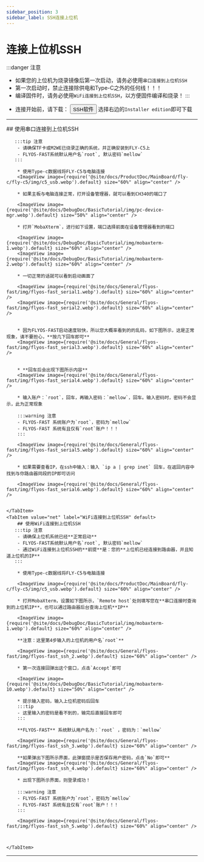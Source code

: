 ```yaml
---
sidebar_position: 3
sidebar_label: SSH连接上位机
---
```


# 连接上位机SSH

:::danger 注意
- 如果您的上位机为烧录镜像后第一次启动，请务必使用`串口连接到上位机SSH`
- 第一次启动时，禁止连接除供电和Type-C之外的任何线！！！
- 编译固件时，请务必使用`WiFi连接到上位机SSH`，以方便固件编译和烧录！
:::

* 连接开始前，请下载： <Button variant="contained" disableElevation component="a" rel="noopener" href="https://mobaxterm.mobatek.net/download-home-edition.html ">SSH软件</Button>    选择右边的`Installer edition`即可下载
---


<Tabs>
    <TabItem value="serial" label="串口连接到上位机SSH" default>
        ## 使用串口连接到上位机SSH

       :::tip 注意
        - 请确保TF卡或M2WE已烧录正确的系统，并正确安装到FLY-C5上
        - FLYOS-FAST系统默认用户名`root`, 默认密码`mellow`
       :::

        * 使用Type-c数据线将FLY-C5与电脑连接
        <ImageView image={require('@site/docs/ProductDoc/MainBoard/fly-c/fly-c5/img/c5_usb.webp').default} size="60%" align="center" />

        * 如果主板与电脑连接正常，打开设备管理器，就可以看到CH340的端口了

        <ImageView image={require('@site/docs/DebugDoc/BasicTutorial/img/pc-device-mgr.webp').default} size="50%" align="center" />

        * 打开`MobaXterm`，进行如下设置，端口选择前面在设备管理器看到的端口

        <ImageView image={require('@site/docs/DebugDoc/BasicTutorial/img/mobaxterm-1.webp').default} size="60%" align="center" />
        <ImageView image={require('@site/docs/DebugDoc/BasicTutorial/img/mobaxterm-2.webp').default} size="60%" align="center" />

        * 一切正常的话就可以看到启动画面了

        <ImageView image={require('@site/docs/General/flyos-fast/img/flyos-fast_serial1.webp').default} size="60%" align="center" />  
        <ImageView image={require('@site/docs/General/flyos-fast/img/flyos-fast_serial2.webp').default} size="60%" align="center" />


        * 因为FLYOS-FAST启动速度较快，所以您大概率看到的的乱码，如下图所示，这是正常现象，请不要担心，**按几下回车即可**
        <ImageView image={require('@site/docs/General/flyos-fast/img/flyos-fast_serial3.webp').default} size="60%" align="center" />


        * **回车后会出现下图所示内容**
        <ImageView image={require('@site/docs/General/flyos-fast/img/flyos-fast_serial4.webp').default} size="60%" align="center" />

        * 输入账户：`root`，回车，再输入密码：`mellow`，回车。输入密码时，密码不会显示，此为正常现象  

        :::warning 注意 
        - FLYOS-FAST 系统账户为`root`，密码为`mellow`
        - FLYOS-FAST 系统有且仅有`root`账户！！！
        :::

        <ImageView image={require('@site/docs/General/flyos-fast/img/flyos-fast_serial5.webp').default} size="60%" align="center" />

        * 如果需要查看IP，在ssh中输入：输入 `ip a | grep inet` 回车，在返回内容中找到与你路由器同段的IP即可访问

        <ImageView image={require('@site/docs/General/flyos-fast/img/flyos-fast_serial6.webp').default} size="60%" align="center" />


    </TabItem>
    <TabItem value="net" label="WiFi连接到上位机SSH" default>
        ## 使用WiFi连接到上位机SSH
       :::tip 注意
        - 请确保上位机系统已经**正常启动**
        - FLYOS-FAST系统默认用户名`root`, 默认密码`mellow`
        - 通过WiFi连接到上位机SSH的**前提**是：您的**上位机已经连接到路由器，并且知道上位机的IP**
       :::

        * 使用Type-c数据线将FLY-C5与电脑连接

        <ImageView image={require('@site/docs/ProductDoc/MainBoard/fly-c/fly-c5/img/c5_usb.webp').default} size="60%" align="center" />

        * 打开MobaXterm，设置如下图所示，`Remote host`处则填写您在**串口连接时查询到的上位机IP**，也可以通过路由器后台查询上位机**IP**

        <ImageView image={require('@site/docs/DebugDoc/BasicTutorial/img/mobaxterm-1.webp').default} size="60%" align="center" />

        **注意：这里第4步输入的上位机的用户名`root`**

        <ImageView image={require('@site/docs/General/flyos-fast/img/flyos-fast_ssh_2.webp').default} size="60%" align="center" />

        * 第一次连接回弹出这个窗口，点击`Accept`即可

        <ImageView image={require('@site/docs/DebugDoc/BasicTutorial/img/mobaxterm-10.webp').default} size="50%" align="center" />

        * 提示输入密码，输入上位机密码后回车
        :::tip
        - 这里输入的密码是看不到的，输完后直接回车即可
        :::
        
        **FLYOS-FAST** 系统默认用户名为：`root` ，密码为：`mellow`

        <ImageView image={require('@site/docs/General/flyos-fast/img/flyos-fast_ssh_3.webp').default} size="60%" align="center" />

        **如果弹出下图所示界面，此弹窗提示是否保存用户密码，点击`No`即可**
        <ImageView image={require('@site/docs/General/flyos-fast/img/flyos-fast_ssh_4.webp').default} size="60%" align="center" />

        * 出现下图所示界面，则登录成功！

        :::warning 注意 
        - FLYOS-FAST 系统账户为`root`，密码为`mellow`
        - FLYOS-FAST 系统有且仅有`root`账户！！！
        :::

        <ImageView image={require('@site/docs/General/flyos-fast/img/flyos-fast_ssh_5.webp').default} size="60%" align="center" />



    </TabItem>
</Tabs>

----
